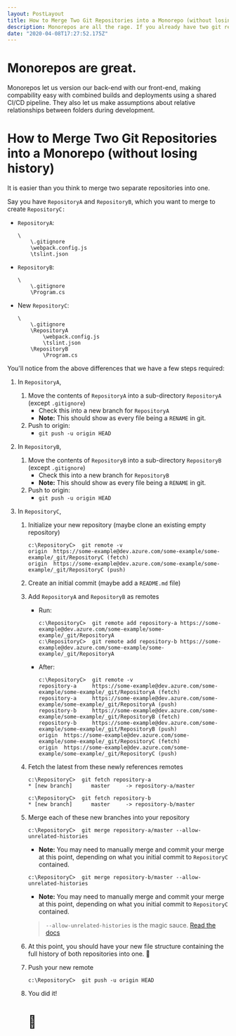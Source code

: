 ```yaml
---
layout: PostLayout
title: How to Merge Two Git Repositories into a Monorepo (without losing history)
description: Monorepos are all the rage. If you already have two git repositories but want to switch to a monorepo without losing history, look no further.
date: "2020-04-08T17:27:52.175Z"
---
```


# Monorepos are great.

Monorepos let us version our back-end with our front-end, making compability easy with combined builds and deployments using a shared CI/CD pipeline. They also let us make assumptions about relative relationships between folders during development.

# How to Merge Two Git Repositories into a Monorepo (without losing history)

It is easier than you think to merge two separate repositories into one.

Say you have `RepositoryA` and `RepositoryB`, which you want to merge to create `RepositoryC:`

- `RepositoryA`:

  ```dir
  \
      \.gitignore
      \webpack.config.js
      \tslint.json
  ```

- `RepositoryB`:

  ```dir
  \
      \.gitignore
      \Program.cs
  ```

- New `RepositoryC`:

  ```dir {2,3,6}
  \
      \.gitignore
      \RepositoryA
          \webpack.config.js
          \tslint.json
      \RepositoryB
          \Program.cs
  ```

You'll notice from the above differences that we have a few steps required:

1.  In `RepositoryA`,
    1. Move the contents of `RepositoryA` into a sub-directory `RepositoryA` (except `.gitignore`)
       - Check this into a new branch for `RepositoryA`
       - **Note:** This should show as every file being a `RENAME` in git.
    2. Push to origin:
       - `git push -u origin HEAD`
2.  In `RepositoryB`,
    1. Move the contents of `RepositoryB` into a sub-directory `RepositoryB` (except `.gitignore`)
       - Check this into a new branch for `RepositoryB`
       - **Note:** This should show as every file being a `RENAME` in git.
    2. Push to origin:
       - `git push -u origin HEAD`
3.  In `RepositoryC`,

    1.  Initialize your new repository (maybe clone an existing empty repository)
        ```shell
        c:\RepositoryC>  git remote -v
        origin  https://some-example@dev.azure.com/some-example/some-example/_git/RepositoryC (fetch)
        origin  https://some-example@dev.azure.com/some-example/some-example/_git/RepositoryC (push)
        ```
    2.  Create an initial commit (maybe add a `README.md` file)
    3.  Add `RepositoryA` and `RepositoryB` as remotes

        - Run:

          ```shell
          c:\RepositoryC>  git remote add repository-a https://some-example@dev.azure.com/some-example/some-example/_git/RepositoryA
          c:\RepositoryC>  git remote add repository-b https://some-example@dev.azure.com/some-example/some-example/_git/RepositoryA
          ```

        - After:

          ```shell
          c:\RepositoryC>  git remote -v
          repository-a     https://some-example@dev.azure.com/some-example/some-example/_git/RepositoryA (fetch)
          repository-a     https://some-example@dev.azure.com/some-example/some-example/_git/RepositoryA (push)
          repository-b     https://some-example@dev.azure.com/some-example/some-example/_git/RepositoryB (fetch)
          repository-b     https://some-example@dev.azure.com/some-example/some-example/_git/RepositoryB (push)
          origin  https://some-example@dev.azure.com/some-example/some-example/_git/RepositoryC (fetch)
          origin  https://some-example@dev.azure.com/some-example/some-example/_git/RepositoryC (push)
          ```

    4.  Fetch the latest from these newly references remotes

        ```shell
        c:\RepositoryC>  git fetch repository-a
        * [new branch]      master     -> repository-a/master

        c:\RepositoryC>  git fetch repository-b
        * [new branch]      master     -> repository-b/master
        ```

    5.  Merge each of these new branches into your repository

        ```shell
        c:\RepositoryC>  git merge repository-a/master --allow-unrelated-histories
        ```

        - **Note:** You may need to manually merge and commit your merge at this point, depending on what you initial commit to `RepositoryC` contained.

        ```shell
        c:\RepositoryC>  git merge repository-b/master --allow-unrelated-histories
        ```

        - **Note:** You may need to manually merge and commit your merge at this point, depending on what you initial commit to `RepositoryC` contained.

        > `--allow-unrelated-histories` is the magic sauce. [Read the docs](https://git-scm.com/docs/git-merge#Documentation/git-merge.txt---allow-unrelated-histories)

    6.  At this point, you should have your new file structure containing the full history of both repositories into one. 🎉
    7.  Push your new remote
        ```shell
        c:\RepositoryC>  git push -u origin HEAD
        ```
    8.  You did it!

        # 🥳
